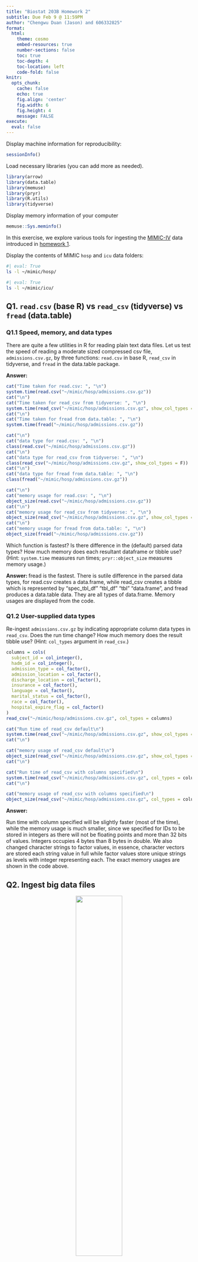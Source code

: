 ```yaml
---
title: "Biostat 203B Homework 2"
subtitle: Due Feb 9 @ 11:59PM
author: "Chengwu Duan (Jason) and 606332825"
format:
  html:
    theme: cosmo
    embed-resources: true
    number-sections: false
    toc: true
    toc-depth: 4
    toc-location: left
    code-fold: false
knitr:
  opts_chunk: 
    cache: false    
    echo: true
    fig.align: 'center'
    fig.width: 6
    fig.height: 4
    message: FALSE
execute:
  eval: false    
---
```


Display machine information for reproducibility:
```r
sessionInfo()
```

Load necessary libraries (you can add more as needed).
```r
library(arrow)
library(data.table)
library(memuse)
library(pryr)
library(R.utils)
library(tidyverse)
```

Display memory information of your computer
```r
memuse::Sys.meminfo()
```

In this exercise, we explore various tools for ingesting the [MIMIC-IV](https://mimic.mit.edu/docs/iv/) data introduced in [homework 1](https://ucla-biostat-203b.github.io/2024winter/hw/hw1/hw1.html).

Display the contents of MIMIC `hosp` and `icu` data folders:

```bash
#| eval: True
ls -l ~/mimic/hosp/
```

```bash
#| eval: True
ls -l ~/mimic/icu/
```

## Q1. `read.csv` (base R) vs `read_csv` (tidyverse) vs `fread` (data.table)

### Q1.1 Speed, memory, and data types

There are quite a few utilities in R for reading plain text data files. Let us test the speed of reading a moderate sized compressed csv file, `admissions.csv.gz`, by three functions: `read.csv` in base R, `read_csv` in tidyverse, and `fread` in the data.table package.

**Answer: **

```r
cat("Time taken for read.csv: ", "\n")
system.time(read.csv("~/mimic/hosp/admissions.csv.gz"))
cat("\n")
cat("Time taken for read_csv from tidyverse: ", "\n")
system.time(read_csv("~/mimic/hosp/admissions.csv.gz", show_col_types = F))
cat("\n")
cat("Time taken for fread from data.table: ", "\n")
system.time(fread("~/mimic/hosp/admissions.csv.gz"))

cat("\n")
cat("data type for read.csv: ", "\n")
class(read.csv("~/mimic/hosp/admissions.csv.gz"))
cat("\n")
cat("data type for read_csv from tidyverse: ", "\n")
class(read_csv("~/mimic/hosp/admissions.csv.gz", show_col_types = F))
cat("\n")
cat("data type for fread from data.table: ", "\n")
class(fread("~/mimic/hosp/admissions.csv.gz"))

cat("\n")
cat("memory usage for read.csv: ", "\n")
object_size(read.csv("~/mimic/hosp/admissions.csv.gz"))
cat("\n")
cat("memory usage for read_csv from tidyverse: ", "\n")
object_size(read_csv("~/mimic/hosp/admissions.csv.gz", show_col_types = F))
cat("\n")
cat("memory usage for fread from data.table: ", "\n")
object_size(fread("~/mimic/hosp/admissions.csv.gz"))
```

Which function is fastest? Is there difference in the (default) parsed data types? How much memory does each resultant dataframe or tibble use? (Hint: `system.time` measures run times; `pryr::object_size` measures memory usage.) 

**Answer: ** fread is the fastest. There is sutile difference in the parsed data types, for read.csv creates a data.frame, while read_csv creates a tibble which is represented by "spec_tbl_df" "tbl_df" "tbl" "data.frame", and fread produces a data.table data. They are all types of data.frame. Memory usages are displayed from the code.

### Q1.2 User-supplied data types

Re-ingest `admissions.csv.gz` by indicating appropriate column data types in `read_csv`. Does the run time change? How much memory does the result tibble use? (Hint: `col_types` argument in `read_csv`.)

```r
columns = cols(
  subject_id = col_integer(),
  hadm_id = col_integer(),
  admission_type = col_factor(),
  admission_location = col_factor(),
  discharge_location = col_factor(),
  insurance = col_factor(),
  language = col_factor(),
  marital_status = col_factor(),
  race = col_factor(),
  hospital_expire_flag = col_factor()
)
read_csv("~/mimic/hosp/admissions.csv.gz", col_types = columns)

cat("Run time of read_csv default\n")
system.time(read_csv("~/mimic/hosp/admissions.csv.gz", show_col_types = F))
cat("\n")

cat("memory usage of read_csv default\n")
object_size(read_csv("~/mimic/hosp/admissions.csv.gz", show_col_types = F))
cat("\n")

cat("Run time of read_csv with columns specified\n")
system.time(read_csv("~/mimic/hosp/admissions.csv.gz", col_types = columns, show_col_types = F))
cat("\n")

cat("memory usage of read_csv with columns specified\n")
object_size(read_csv("~/mimic/hosp/admissions.csv.gz", col_types = columns, show_col_types = F))
```
**Answer: ** 

Run time with column specified will be slightly faster (most of the time), while the memory usage is much smaller, since we specified for IDs to be stored in integers as there will not be floating points and more than 32 bits of values. Integers occupies 4 bytes than 8 bytes in double. We also changed character strings to factor values, in essence, character vectors are stored each string value in full while factor values store unique strings as levels with integer representing each. The exact memory usages are shown in the code above.

## Q2. Ingest big data files

<p align="center">
  <img src="./bigfile.png" width="50%">
</p>

Let us focus on a bigger file, `labevents.csv.gz`, which is about 125x bigger than `admissions.csv.gz`.
```bash
ls -l ~/mimic/hosp/labevents.csv.gz
```
Display the first 10 lines of this file.
```bash
zcat < ~/mimic/hosp/labevents.csv.gz | head -10
```

### Q2.1 Ingest `labevents.csv.gz` by `read_csv`

<p align="center">
  <img src="./readr_logo.png" width="20%">
</p>

Try to ingest `labevents.csv.gz` using `read_csv`. What happens? If it takes more than 5 minutes on your computer, then abort the program and report your findings. 

```r
system.time(read_csv("~/mimic/hosp/labevents.csv.gz"))
```

**Answer: ** The program takes a long time to run and my machine was unable to run it.

### Q2.2 Ingest selected columns of `labevents.csv.gz` by `read_csv`

Try to ingest only columns `subject_id`, `itemid`, `charttime`, and `valuenum` in `labevents.csv.gz` using `read_csv`.  Does this solve the ingestion issue? (Hint: `col_select` argument in `read_csv`.)

```r
system.time(read_csv("~/mimic/hosp/labevents.csv.gz", 
                     col_select = c(subject_id, itemid, charttime, valuenum)))
```

### Q2.3 Ingest subset of `labevents.csv.gz`

<p align="center">
  <img src="./linux_logo.png" width="20%">
</p>

Our first strategy to handle this big data file is to make a subset of the `labevents` data.  Read the [MIMIC documentation](https://mimic.mit.edu/docs/iv/modules/hosp/labevents/) for the content in data file `labevents.csv`.

In later exercises, we will only be interested in the following lab items: creatinine (50912), potassium (50971), sodium (50983), chloride (50902), bicarbonate (50882), hematocrit (51221), white blood cell count (51301), and glucose (50931) and the following columns: `subject_id`, `itemid`, `charttime`, `valuenum`. Write a Bash command to extract these columns and rows from `labevents.csv.gz` and save the result to a new file `labevents_filtered.csv.gz` in the current working directory. (Hint: use `zcat <` to pipe the output of `labevents.csv.gz` to `awk` and then to `gzip` to compress the output. To save render time, put `#| eval: false` at the beginning of this code chunk.)

```bash
#| eval: false
zcat < ~/mimic/hosp/labevents.csv.gz | awk -F, 'BEGIN {OFS=","} NR=1 \
|| $2=="50912" || $2=="50971" || $2=="50983" || $2=="50902" || $2=="50882" \
|| $2=="51221" || $2=="51301" || $2=="50931" {print $1, $2, $3, $4}' \
| gzip > labevents_filtered.csv.gz
```

Display the first 10 lines of the new file `labevents_filtered.csv.gz`. How many lines are in this new file? How long does it take `read_csv` to ingest `labevents_filtered.csv.gz`?

**Answer: ** The answers are displayed in code.

```bash
#| eval: true
echo "First 10 lines of the file:"
zcat < labevents_filtered.csv.gz | head -n 10

echo "Number of lines in the new file:"
zcat < labevents_filtered.csv.gz | wc -l
```

```r
cat("Run time for to ingest labevents_filtered.csv.gz\n")
system.time(read_csv("labevents_filtered.csv.gz", show_col_types = F))
```
### Q2.4 Ingest `labevents.csv` by Apache Arrow

<p align="center">
  <img src="./arrow_logo.png" width="30%">
</p>

Our second strategy is to use [Apache Arrow](https://arrow.apache.org/) for larger-than-memory data analytics. Unfortunately Arrow does not work with gz files directly. First decompress `labevents.csv.gz` to `labevents.csv` and put it in the current working directory. To save render time, put `#| eval: false` at the beginning of this code chunk.

Then use [`arrow::open_dataset`](https://arrow.apache.org/docs/r/reference/open_dataset.html) to ingest `labevents.csv`, select columns, and filter `itemid` as in Q2.3. How long does the ingest+select+filter process take? Display the number of rows and the first 10 rows of the result tibble, and make sure they match those in Q2.3. (Hint: use `dplyr` verbs for selecting columns and filtering rows.)

Write a few sentences to explain what is Apache Arrow. Imagine you want to explain it to a layman in an elevator. 

### Q2.5 Compress `labevents.csv` to Parquet format and ingest/select/filter

<p align="center">
  <img src="./parquet_logo.png" width="30%">
</p>

Re-write the csv file `labevents.csv` in the binary Parquet format (Hint: [`arrow::write_dataset`](https://arrow.apache.org/docs/r/reference/write_dataset.html).) How large is the Parquet file(s)? How long does the ingest+select+filter process of the Parquet file(s) take? Display the number of rows and the first 10 rows of the result tibble and make sure they match those in Q2.3. (Hint: use `dplyr` verbs for selecting columns and filtering rows.)

Write a few sentences to explain what is the Parquet format. Imagine you want to explain it to a layman in an elevator.

### Q2.6 DuckDB

<p align="center">
  <img src="./duckdb_logo.png" width="20%">
</p>

Ingest the Parquet file, convert it to a DuckDB table by [`arrow::to_duckdb`](https://arrow.apache.org/docs/r/reference/to_duckdb.html), select columns, and filter rows as in Q2.5. How long does the ingest+convert+select+filter process take? Display the number of rows and the first 10 rows of the result tibble and make sure they match those in Q2.3. (Hint: use `dplyr` verbs for selecting columns and filtering rows.)

Write a few sentences to explain what is DuckDB. Imagine you want to explain it to a layman in an elevator.

## Q3. Ingest and filter `chartevents.csv.gz`

[`chartevents.csv.gz`](https://mimic.mit.edu/docs/iv/modules/icu/chartevents/) contains all the charted data available for a patient. During their ICU stay, the primary repository of a patient’s information is their electronic chart. The `itemid` variable indicates a single measurement type in the database. The `value` variable is the value measured for `itemid`. The first 10 lines of `chartevents.csv.gz` are
```bash
zcat < ~/mimic/icu/chartevents.csv.gz | head -10
```
[`d_items.csv.gz`](https://mimic.mit.edu/docs/iv/modules/icu/d_items/) is the dictionary for the `itemid` in `chartevents.csv.gz`.
```bash
zcat < ~/mimic/icu/d_items.csv.gz | head -10
```
In later exercises, we are interested in the vitals for ICU patients: heart rate (220045), mean non-invasive blood pressure (220181), systolic non-invasive blood pressure (220179), body temperature in Fahrenheit (223761), and respiratory rate (220210). Retrieve a subset of `chartevents.csv.gz` only containing these items, using the favorite method you learnt in Q2. 

Document the steps and show code. Display the number of rows and the first 10 rows of the result tibble.

